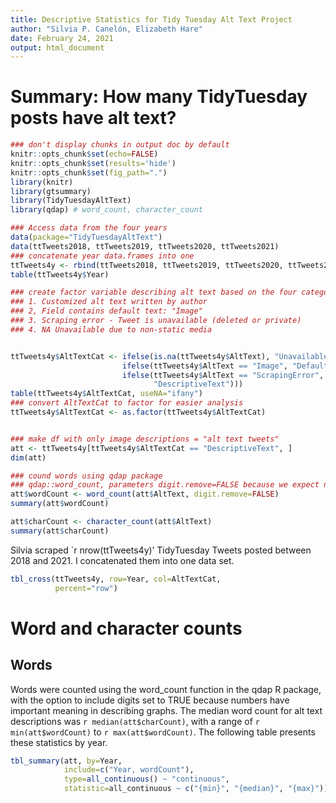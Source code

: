 ```yaml
---
title: Descriptive Statistics for Tidy Tuesday Alt Text Project
author: "Silvia P. Canelón, Elizabeth Hare"
date: February 24, 2021
output: html_document
---
```


# Summary: How many TidyTuesday posts have alt text?



``` r
### don't display chunks in output doc by default
knitr::opts_chunk$set(echo=FALSE)
knitr::opts_chunk$set(results='hide')
knitr::opts_chunk$set(fig_path=".")
library(knitr)
library(gtsummary)
library(TidyTuesdayAltText)
library(qdap) # word_count, character_count

### Access data from the four years
data(package="TidyTuesdayAltText")
data(ttTweets2018, ttTweets2019, ttTweets2020, ttTweets2021)
### concatenate year data.frames into one
ttTweets4y <- rbind(ttTweets2018, ttTweets2019, ttTweets2020, ttTweets2021)
table(ttTweets4y$Year)

### create factor variable describing alt text based on the four categories
### 1. Customized alt text written by author
### 2, Field contains default text: "Image"
### 3. Scraping error - Tweet is unavailable (deleted or private)
### 4. NA Unavailable due to non-static media


ttTweets4y$AltTextCat <- ifelse(is.na(ttTweets4y$AltText), "UnavailableNonStatic",
                         ifelse(ttTweets4y$AltText == "Image", "DefaultDescription",
                         ifelse(ttTweets4y$AltText == "ScrapingError", "ScrapingError",
                                "DescriptiveText")))
table(ttTweets4y$AltTextCat, useNA="ifany")
### convert AltTextCat to factor for easier analysis
ttTweets4y$AltTextCat <- as.factor(ttTweets4y$AltTextCat)


### make df with only image descriptions = "alt text tweets"
att <- ttTweets4y[ttTweets4y$AltTextCat == "DescriptiveText", ]
dim(att)

### cound words using qdap package
### qdap::word_count, parameters digit.remove=FALSE because we expect numerals
att$wordCount <- word_count(att$AltText, digit.remove=FALSE)
summary(att$wordCount)

att$charCount <- character_count(att$AltText)
summary(att$charCount)
```


Silvia scraped `r nrow(ttTweets4y)' TidyTuesday Tweets posted between 2018 and 2021. I 
concatenated them into one data set.

``` r
tbl_cross(ttTweets4y, row=Year, col=AltTextCat,
          percent="row")
```

# Word and character counts

## Words

Words were counted using the word_count function in the qdap R package, with
the option to include digits set to TRUE because numbers have important meaning
in describing graphs. The median word count for alt text descriptions was 
`r median(att$charCount)`, with a range of 
`r min(att$wordCount)` to 
`r max(att$wordCount)`. 
The following table presents these statistics by year.


``` r
tbl_summary(att, by=Year,
            include=c("Year, wordCount"),
            type=all_continuous() ~ "continuous",
            statistic=all_continuous ~ c("{min}", "{median}", "{max}"))

```





